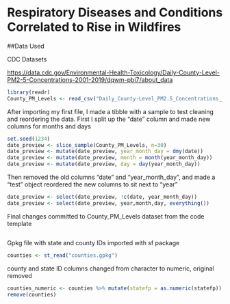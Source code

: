 # Respiratory Diseases and Conditions Correlated to Rise in Wildfires

##Data Used

CDC Datasets

<https://data.cdc.gov/Environmental-Health-Toxicology/Daily-County-Level-PM2-5-Concentrations-2001-2019/dqwm-pbi7/about_data>

```r
library(readr)
County_PM_Levels <- read_csv("Daily_County-Level_PM2.5_Concentrations__2001-2019_20241023.csv")
```


After importing my first file, I made a tibble with a sample to test cleaning and reordering the data. First I split up the "date" column and made new columns for months and days

```r
set.seed(1234)
date_preview <- slice_sample(County_PM_Levels, n=30)
date_preview <- mutate(date_preview, year_month_day = dmy(date))
date_preview <- mutate(date_preview, month = month(year_month_day))
date_preview <- mutate(date_preview, day = day(year_month_day))
```

Then removed the old columns "date" and "year_month_day", and made a "test" object reordered the new columns to sit next to "year"

```r
date_preview <- select(date_preview, !c(date, year_month_day))
date_preview <- select(date_preview, year,month,day, everything())
```

Final changes committed to County_PM_Levels dataset from the code template

```r

```

Gpkg file with state and county IDs imported with sf package 

```r
counties <- st_read("counties.gpkg")
```

county and state ID columns changed from character to numeric, original removed 

```r
counties_numeric <- counties %>% mutate(statefp = as.numeric(statefp)) %>% mutate(countyfp = as.numeric(countyfp))
remove(counties)
```

